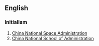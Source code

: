 ==English==

=== Initialism ===
{{infl|en|initialism}}
# [[w:China National Space Administration|China National Space Administration]]
# [[w:China National School of Administration|China National School of Administration]]